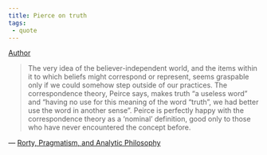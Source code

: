 ```yaml
---
title: Pierce on truth
tags:
 - quote 
---
```

[Author](/docs/phil/people/Cheryl Misak.html)

> The very idea of the believer-independent world, and the items within it to which beliefs might correspond or represent, seems graspable only if we could somehow step outside of our practices. The correspondence theory, Peirce says, makes truth “a useless word” and “having no use for this meaning of the word “truth”, we had better use the word in another sense”. Peirce is perfectly happy with the correspondence theory as a ‘nominal’ definition, good only to those who have never encountered the concept before.

— [Rorty, Pragmatism, and Analytic Philosophy](/docs/phil/works/Rorty, Pragmatism, and Analytic Philosophy.html)